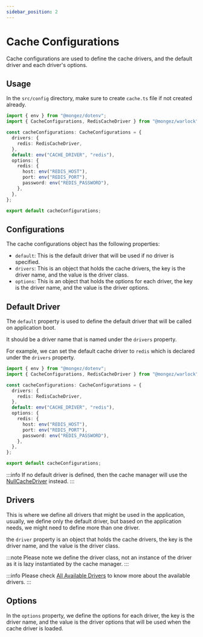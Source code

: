 ```yaml
---
sidebar_position: 2
---
```


# Cache Configurations

Cache configurations are used to define the cache drivers, and the default driver and each driver's options.

## Usage

In the `src/config` directory, make sure to create `cache.ts` file if not created already.

```ts title="src/config/cache.ts"
import { env } from "@mongez/dotenv";
import { CacheConfigurations, RedisCacheDriver } from "@mongez/warlock";

const cacheConfigurations: CacheConfigurations = {
  drivers: {
    redis: RedisCacheDriver,
  },
  default: env("CACHE_DRIVER", "redis"),
  options: {
    redis: {
      host: env("REDIS_HOST"),
      port: env("REDIS_PORT"),
      password: env("REDIS_PASSWORD"),
    },
  },
};

export default cacheConfigurations;
```

## Configurations

The cache configurations object has the following properties:

- `default`: This is the default driver that will be used if no driver is specified.
- `drivers`: This is an object that holds the cache drivers, the key is the driver name, and the value is the driver class.
- `options`: This is an object that holds the options for each driver, the key is the driver name, and the value is the driver options.

## Default Driver

The `default` property is used to define the default driver that will be called on application boot.

It should be a driver name that is named under the `drivers` property.

For example, we can set the default cache driver to `redis` which is declared under the `drivers` property.

```ts title="src/config/cache.ts"
import { env } from "@mongez/dotenv";
import { CacheConfigurations, RedisCacheDriver } from "@mongez/warlock";

const cacheConfigurations: CacheConfigurations = {
  drivers: {
    redis: RedisCacheDriver,
  },
  default: env("CACHE_DRIVER", "redis"),
  options: {
    redis: {
      host: env("REDIS_HOST"),
      port: env("REDIS_PORT"),
      password: env("REDIS_PASSWORD"),
    },
  },
};

export default cacheConfigurations;
```

:::info
If no default driver is defined, then the cache manager will use the [NullCacheDriver](./null) instead.
:::

## Drivers

This is where we define all drivers that might be used in the application, usually, we define only the default driver, but based on the application needs, we might need to define more than one driver.

the `driver` property is an object that holds the cache drivers, the key is the driver name, and the value is the driver class.

:::note
Please note we define the driver class, not an instance of the driver as it is lazy instantiated by the cache manager.
:::

:::info
Please check [All Available Drivers](./introduction#cache-drivers) to know more about the available drivers.
:::

## Options

In the `options` property, we define the options for each driver, the key is the driver name, and the value is the driver options that will be used when the cache driver is loaded.
